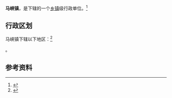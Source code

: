 {{中国乡级行政区|62/08/24/103/000}}

'''马峡镇'''，是{{PRC admin/fullname|62/08/24/103/000|3}}下辖的一个[[乡镇|乡镇]]级行政单位。<ref>{{PRC admin/ref sgc|{{PRC admin/parent|62/08/24/103/000}}}}</ref>

== 行政区划 ==

马峡镇下辖以下地区：<ref>{{PRC admin/ref sgc|62/08/24/103/000}}</ref>

{{PRC admin/children|62/08/24/103/000}}。

== 参考资料 ==

{{reflist}}

{{行政区划小作品}}
{{PRC admin/navcat|62/08/24/103/000}}
